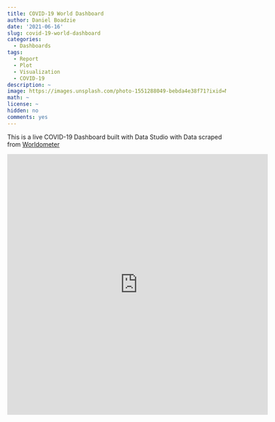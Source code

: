 ```yaml
---
title: COVID-19 World Dashboard
author: Daniel Boadzie
date: '2021-06-16'
slug: covid-19-world-dashboard
categories:
  - Dashboards
tags:
  - Report
  - Plot
  - Visualization
  - COVID-19
description: ~
image: https://images.unsplash.com/photo-1551288049-bebda4e38f71?ixid=MnwxMjA3fDB8MHxwaG90by1wYWdlfHx8fGVufDB8fHx8&ixlib=rb-1.2.1&auto=format&fit=crop&w=1050&q=80
math: ~
license: ~
hidden: no
comments: yes
---
```


This is a live COVID-19 Dashboard built with Data Studio with Data scraped from [Worldometer](https://www.worldometers.info/coronavirus/)

<iframe  width="600" height="600" src="https://datastudio.google.com/embed/reporting/72ef05c3-0bca-498c-9dd7-a3b58ead7055/page/m3bPC" frameborder="0" style="border:0" allowfullscreen></iframe>
